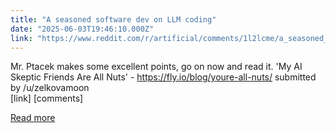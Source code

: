 ```yaml
---
title: "A seasoned software dev on LLM coding"
date: "2025-06-03T19:46:10.000Z"
link: "https://www.reddit.com/r/artificial/comments/1l2lcme/a_seasoned_software_dev_on_llm_coding/"
---
```


Mr. Ptacek makes some excellent points, go on now and read it.
 'My AI Skeptic Friends Are All Nuts' - https://fly.io/blog/youre-all-nuts/
    submitted by    /u/zelkovamoon  
 [link]   [comments]

[Read more](https://www.reddit.com/r/artificial/comments/1l2lcme/a_seasoned_software_dev_on_llm_coding/)

